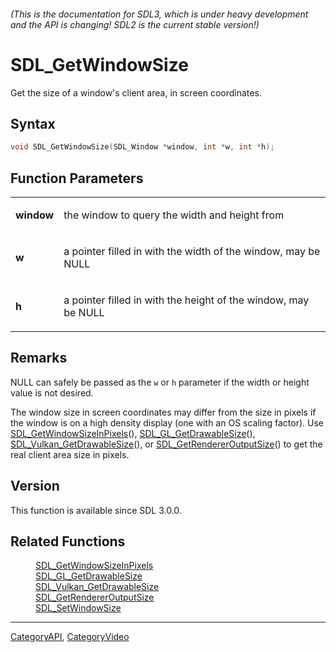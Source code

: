 ====== (This is the documentation for SDL3, which is under heavy development and the API is changing! SDL2 is the current stable version!) ======
= SDL_GetWindowSize =

Get the size of a window's client area, in screen coordinates.

== Syntax ==

<syntaxhighlight lang='c'>
void SDL_GetWindowSize(SDL_Window *window, int *w, int *h);
</syntaxhighlight>

== Function Parameters ==

{|
|'''window'''
|the window to query the width and height from
|-
|'''w'''
|a pointer filled in with the width of the window, may be NULL
|-
|'''h'''
|a pointer filled in with the height of the window, may be NULL
|}

== Remarks ==

NULL can safely be passed as the <code>w</code> or <code>h</code> parameter
if the width or height value is not desired.

The window size in screen coordinates may differ from the size in pixels if
the window is on a high density display (one with an OS scaling factor).
Use [[SDL_GetWindowSizeInPixels]](), [[SDL_GL_GetDrawableSize]](),
[[SDL_Vulkan_GetDrawableSize]](), or [[SDL_GetRendererOutputSize]]() to get
the real client area size in pixels.

== Version ==

This function is available since SDL 3.0.0.

== Related Functions ==

:[[SDL_GetWindowSizeInPixels]]
:[[SDL_GL_GetDrawableSize]]
:[[SDL_Vulkan_GetDrawableSize]]
:[[SDL_GetRendererOutputSize]]
:[[SDL_SetWindowSize]]

----
[[CategoryAPI]], [[CategoryVideo]]


